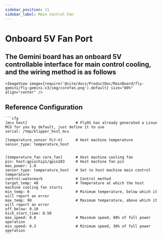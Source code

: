 ```yaml
---
sidebar_position: 11
sidebar_label: Main Control Fan
---
```




# Onboard 5V Fan Port

## The Gemini board has an onboard 5V controllable interface for main control cooling, and the wiring method is as follows

    <ImageView image={require('@site/docs/ProductDoc/MainBoard/fly-gemini/fly-gemini-v3/img/corefan.png').default} size="80%" align="center" />

## Reference Configuration

    ```cfg
    [mcu host]                      # FlyOS has already generated a Linux MCU for you by default, just define it to use           
    serial: /tmp/klipper_host_mcu 

    [temperature_sensor FLY-π]      # Host machine temperature
    sensor_type: temperature_host


    [temperature_fan core_fan]      # Host machine cooling fan
    pin: host:gpiochip1/gpio103     # Host machine fan pin
    max_power: 1.0
    sensor_type: temperature_host   # Set to host machine main control temperature
    control:watermark               # Control method
    target_temp: 48                 # Temperature at which the host machine cooling fan starts
    min_temp: 0                     # Minimum temperature, below which it will report an error
    max_temp: 90                    # Maximum temperature, above which it will report an error
    off_below: 0.10
    kick_start_time: 0.50
    max_speed: 0.8                  # Maximum speed, 80% of full power operation
    min_speed: 0.3                  # Minimum speed, 30% of full power operation
    ```